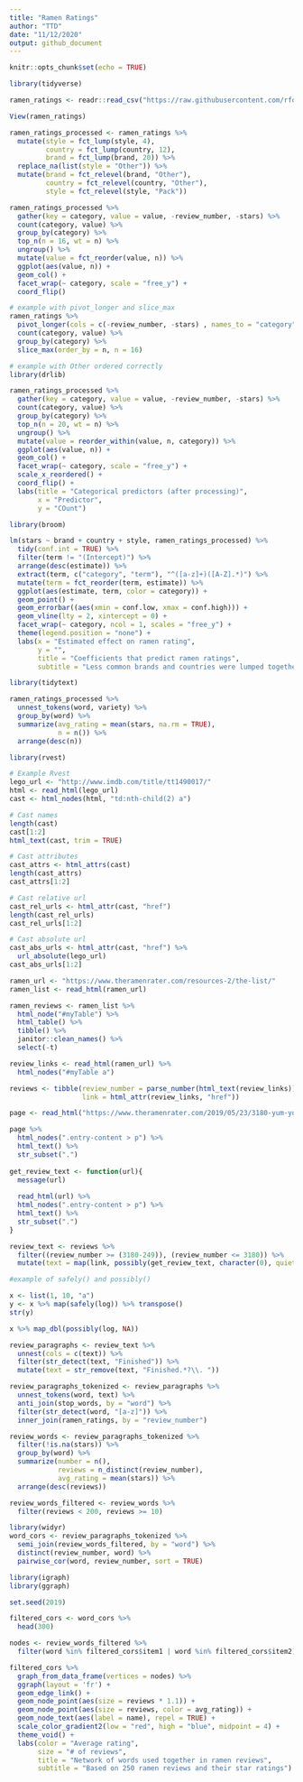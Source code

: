 ```yaml
---
title: "Ramen Ratings"
author: "TTD"
date: "11/12/2020"
output: github_document
---
```


```r
knitr::opts_chunk$set(echo = TRUE)
```

```r
library(tidyverse)

ramen_ratings <- readr::read_csv("https://raw.githubusercontent.com/rfordatascience/tidytuesday/master/data/2019/2019-06-04/ramen_ratings.csv")
```

```r
View(ramen_ratings) 

ramen_ratings_processed <- ramen_ratings %>% 
  mutate(style = fct_lump(style, 4),
         country = fct_lump(country, 12),
         brand = fct_lump(brand, 20)) %>% 
  replace_na(list(style = "Other")) %>% 
  mutate(brand = fct_relevel(brand, "Other"),
         country = fct_relevel(country, "Other"),
         style = fct_relevel(style, "Pack"))

ramen_ratings_processed %>% 
  gather(key = category, value = value, -review_number, -stars) %>% 
  count(category, value) %>% 
  group_by(category) %>% 
  top_n(n = 16, wt = n) %>% 
  ungroup() %>% 
  mutate(value = fct_reorder(value, n)) %>% 
  ggplot(aes(value, n)) +
  geom_col() +
  facet_wrap(~ category, scale = "free_y") +
  coord_flip()

# example with pivot_longer and slice_max
ramen_ratings %>% 
  pivot_longer(cols = c(-review_number, -stars) , names_to = "category", values_to = "value") %>% 
  count(category, value) %>% 
  group_by(category) %>% 
  slice_max(order_by = n, n = 16)

# example with Other ordered correctly
library(drlib)

ramen_ratings_processed %>% 
  gather(key = category, value = value, -review_number, -stars) %>% 
  count(category, value) %>% 
  group_by(category) %>% 
  top_n(n = 20, wt = n) %>% 
  ungroup() %>% 
  mutate(value = reorder_within(value, n, category)) %>% 
  ggplot(aes(value, n)) +
  geom_col() +
  facet_wrap(~ category, scale = "free_y") +
  scale_x_reordered() +
  coord_flip() +
  labs(title = "Categorical predictors (after processing)",
       x = "Predictor",
       y = "COunt")
```

```r
library(broom)

lm(stars ~ brand + country + style, ramen_ratings_processed) %>% 
  tidy(conf.int = TRUE) %>% 
  filter(term != "(Intercept)") %>% 
  arrange(desc(estimate)) %>% 
  extract(term, c("category", "term"), "^([a-z]+)([A-Z].*)") %>% 
  mutate(term = fct_reorder(term, estimate)) %>% 
  ggplot(aes(estimate, term, color = category)) +
  geom_point() +
  geom_errorbar((aes(xmin = conf.low, xmax = conf.high))) +
  geom_vline(lty = 2, xintercept = 0) +
  facet_wrap(~ category, ncol = 1, scales = "free_y") +
  theme(legend.position = "none") +
  labs(x = "Estimated effect on ramen rating",
       y = "",
       title = "Coefficients that predict ramen ratings",
       subtitle = "Less common brands and countries were lumped together as the reference level")


```

```r
library(tidytext)

ramen_ratings_processed %>% 
  unnest_tokens(word, variety) %>% 
  group_by(word) %>% 
  summarize(avg_rating = mean(stars, na.rm = TRUE),
            n = n()) %>% 
  arrange(desc(n))
```

```r
library(rvest)

# Example Rvest
lego_url <- "http://www.imdb.com/title/tt1490017/"
html <- read_html(lego_url)
cast <- html_nodes(html, "td:nth-child(2) a")

# Cast names
length(cast)
cast[1:2]
html_text(cast, trim = TRUE)

# Cast attributes
cast_attrs <- html_attrs(cast)
length(cast_attrs)
cast_attrs[1:2]

# Cast relative url
cast_rel_urls <- html_attr(cast, "href")
length(cast_rel_urls)
cast_rel_urls[1:2]

# Cast absolute url
cast_abs_urls <- html_attr(cast, "href") %>% 
  url_absolute(lego_url)
cast_abs_urls[1:2]

ramen_url <- "https://www.theramenrater.com/resources-2/the-list/"
ramen_list <- read_html(ramen_url)

ramen_reviews <- ramen_list %>% 
  html_node("#myTable") %>% 
  html_table() %>% 
  tibble() %>% 
  janitor::clean_names() %>% 
  select(-t)

```

```r
review_links <- read_html(ramen_url) %>% 
  html_nodes("#myTable a")

reviews <- tibble(review_number = parse_number(html_text(review_links)),
                  link = html_attr(review_links, "href"))

```

```r
page <- read_html("https://www.theramenrater.com/2019/05/23/3180-yum-yum-moo-deng/")

page %>% 
  html_nodes(".entry-content > p") %>% 
  html_text() %>% 
  str_subset(".")
  
get_review_text <- function(url){
  message(url)
  
  read_html(url) %>% 
  html_nodes(".entry-content > p") %>% 
  html_text() %>% 
  str_subset(".")
}

review_text <- reviews %>% 
  filter((review_number >= (3180-249)), (review_number <= 3180)) %>% 
  mutate(text = map(link, possibly(get_review_text, character(0), quiet = FALSE)))

#example of safely() and possibly()

x <- list(1, 10, "a")
y <- x %>% map(safely(log)) %>% transpose()
str(y)

x %>% map_dbl(possibly(log, NA))

```

```r
review_paragraphs <- review_text %>%
  unnest(cols = c(text)) %>% 
  filter(str_detect(text, "Finished")) %>% 
  mutate(text = str_remove(text, "Finished.*?\\. "))

review_paragraphs_tokenized <- review_paragraphs %>% 
  unnest_tokens(word, text) %>% 
  anti_join(stop_words, by = "word") %>% 
  filter(str_detect(word, "[a-z]")) %>%
  inner_join(ramen_ratings, by = "review_number")

review_words <- review_paragraphs_tokenized %>%
  filter(!is.na(stars)) %>% 
  group_by(word) %>% 
  summarize(number = n(),
            reviews = n_distinct(review_number),
            avg_rating = mean(stars)) %>% 
  arrange(desc(reviews))

review_words_filtered <- review_words %>% 
  filter(reviews < 200, reviews >= 10)

library(widyr)
word_cors <- review_paragraphs_tokenized %>% 
  semi_join(review_words_filtered, by = "word") %>% 
  distinct(review_number, word) %>% 
  pairwise_cor(word, review_number, sort = TRUE)

```

```r
library(igraph)
library(ggraph)

set.seed(2019)

filtered_cors <- word_cors %>% 
  head(300)

nodes <- review_words_filtered %>% 
  filter(word %in% filtered_cors$item1 | word %in% filtered_cors$item2)

filtered_cors %>% 
  graph_from_data_frame(vertices = nodes) %>% 
  ggraph(layout = 'fr') +
  geom_edge_link() +
  geom_node_point(aes(size = reviews * 1.1)) +
  geom_node_point(aes(size = reviews, color = avg_rating)) +
  geom_node_text(aes(label = name), repel = TRUE) +
  scale_color_gradient2(low = "red", high = "blue", midpoint = 4) +
  theme_void() +
  labs(color = "Average rating",
       size = "# of reviews",
       title = "Network of words used together in ramen reviews",
       subtitle = "Based on 250 ramen reviews and their star ratings")
```

